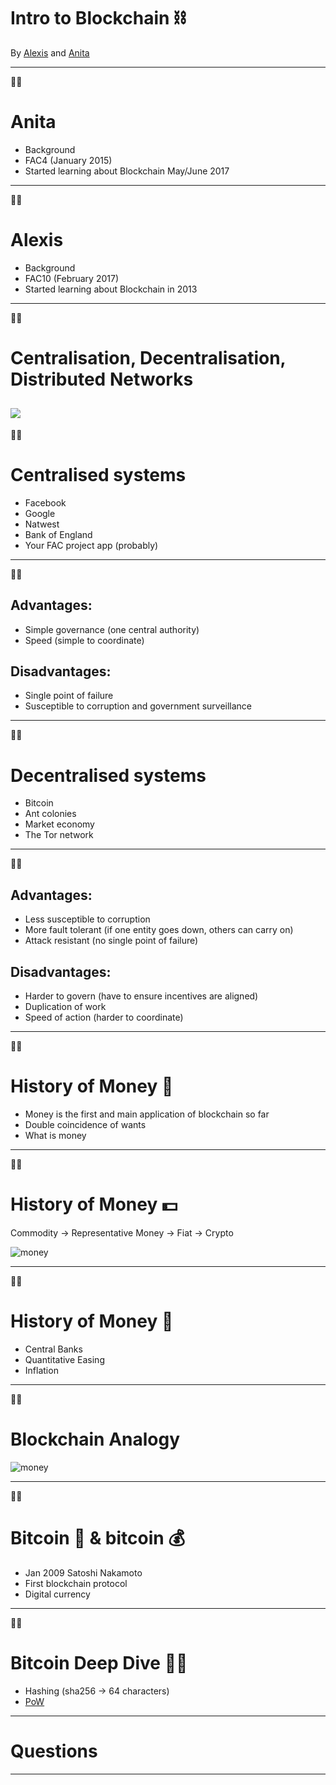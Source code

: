 # Intro to Blockchain ⛓
By [Alexis](https://github.com/alexis-l8) and [Anita](http://github.com/neats29/)

---
🧗‍♀️
# Anita

- Background
- FAC4 (January 2015)
- Started learning about Blockchain May/June 2017

---
🕵️‍♂️
# Alexis

- Background
- FAC10 (February 2017)
- Started learning about Blockchain in 2013

---
🕵️‍♂️
# Centralisation, Decentralisation, Distributed Networks
![](./assets/decentralisation.png)
---

🧗‍♀️
# Centralised systems
- Facebook
- Google
- Natwest
- Bank of England
- Your FAC project app (probably)

---
🧗‍♀️
## Advantages:
- Simple governance (one central authority)
- Speed (simple to coordinate)


## Disadvantages:
- Single point of failure
- Susceptible to corruption and government surveillance

---
🧗‍♀️
# Decentralised systems
- Bitcoin
- Ant colonies
- Market economy
- The Tor network

---
🧗‍♀️
## Advantages:
- Less susceptible to corruption
- More fault tolerant (if one entity goes down, others can carry on)
- Attack resistant (no single point of failure)

## Disadvantages:
- Harder to govern (have to ensure incentives are aligned)
- Duplication of work
- Speed of action (harder to coordinate)
---


🕵️‍♂️
# History of Money 🤑
- Money is the first and main application of blockchain so far
- Double coincidence of wants
- What is money

---
🧗‍♀️
# History of Money 💵
Commodity -> Representative Money -> Fiat -> Crypto

![money](./assets/money.png)


---
🕵️‍♂️
# History of Money 💸
- Central Banks
- Quantitative Easing
- Inflation

---
🕵️‍♂️
# Blockchain Analogy
![money](./assets/magic-book.png)

---
🕵️‍♂️
# Bitcoin 🔗 & bitcoin 💰
- Jan 2009 Satoshi Nakamoto
- First blockchain protocol
- Digital currency

---
🧗‍♀️
# Bitcoin Deep Dive 🏊‍♀️
- Hashing (sha256 -> 64 characters)
- [PoW](https://anders.com/blockchain/blockchain.html)

---

# Questions

---


